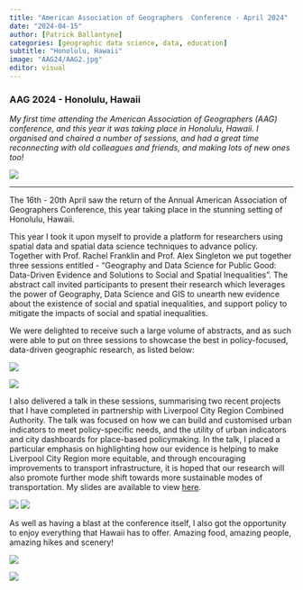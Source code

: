```yaml
---
title: "American Association of Geographers  Conference - April 2024"
date: "2024-04-15"
author: [Patrick Ballantyne]
categories: [geographic data science, data, education]
subtitle: "Honolulu, Hawaii"
image: "AAG24/AAG2.jpg"
editor: visual
---
```


### AAG 2024 - Honolulu, Hawaii

*My first time attending the American Association of Geographers (AAG) conference, and this year it was taking place in Honolulu, Hawaii. I organised and chaired a number of sessions, and had a great time reconnecting with old colleagues and friends, and making lots of new ones too!*

![](AAG24/AAG2.jpg)

------------------------------------------------------------------------

The 16th - 20th April saw the return of the Annual American Association of Geographers Conference, this year taking place in the stunning setting of Honolulu, Hawaii. 

This year I took it upon myself to provide a platform for researchers using spatial data and spatial data science techniques to advance policy. Together with Prof. Rachel Franklin and Prof. Alex Singleton we put together three sessions entitled - "Geography and Data Science for Public Good: Data-Driven Evidence and Solutions to Social and Spatial Inequalities". The abstract call invited participants to present their research which leverages the power of Geography, Data Science and GIS to unearth new evidence about the existence of social and spatial inequalities, and support policy to mitigate the impacts of social and spatial inequalities.

We were delighted to receive such a large volume of abstracts, and as such were able to put on three sessions to showcase the best in policy-focused, data-driven geographic research, as listed below:

![](GDSPG.jpg)

![](AAG24/AAG5.jpg)

I also delivered a talk in these sessions, summarising two recent projects that I have completed in partnership with Liverpool City Region Combined Authority. The talk was focused on how we can build and customised urban indicators to meet policy-specific needs, and the utility of urban indicators and city dashboards for place-based policymaking. In the talk, I placed a particular emphasis on highlighting how our evidence is helping to make Liverpool City Region more equitable, and through encouraging improvements to transport infrastructure, it is hoped that our research will also promote further mode shift towards more sustainable modes of transportation. My slides are available to view [here](PB-Slides.pptx).

![](PB-Slides.png)
![](AAG24/AAG3.jpg)

As well as having a blast at the conference itself, I also got the opportunity to enjoy everything that Hawaii has to offer. Amazing food, amazing people, amazing hikes and scenery! 

![](AAG24/AAG1.jpg)

![](AAG24/AAG4.jpg)
